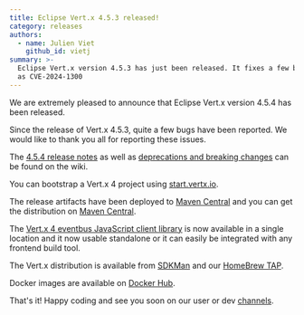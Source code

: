 ```yaml
---
title: Eclipse Vert.x 4.5.3 released!
category: releases
authors:
  - name: Julien Viet
    github_id: vietj
summary: >-
  Eclipse Vert.x version 4.5.3 has just been released. It fixes a few bugs that have been reported by the community as well
  as CVE-2024-1300
---
```


We are extremely pleased to announce that Eclipse Vert.x version 4.5.4 has been released.

Since the release of Vert.x 4.5.3, quite a few bugs have been reported. We would like to thank you all for reporting these issues.

The [4.5.4 release notes](https://github.com/vert-x3/wiki/wiki/4.5.4-Release-Notes) as well as
[deprecations and breaking changes](https://github.com/vert-x3/wiki/wiki/4.5.4-Deprecations-and-breaking-changes)
can be found on the wiki.

You can bootstrap a Vert.x 4 project using [start.vertx.io](https://start.vertx.io).

The release artifacts have been deployed to [Maven Central](https://search.maven.org/search?q=g:io.vertx%20AND%20v:4.5.4) and
you can get the distribution on [Maven Central](https://repo1.maven.org/maven2/io/vertx/vertx-stack-manager/4.5.4/).

The [Vert.x 4 eventbus JavaScript client library](https://www.npmjs.com/package/@vertx/eventbus-bridge-client.js) is now available
in a single location and it now usable standalone or it can easily be integrated with any frontend build tool.

The Vert.x distribution is available from [SDKMan](https://sdkman.io) and our
[HomeBrew TAP](https://github.com/vertx-distrib/homebrew-tap).

Docker images are available on [Docker Hub](https://hub.docker.com/u/vertx/).

That's it! Happy coding and see you soon on our user or dev [channels](https://vertx.io/channels).

